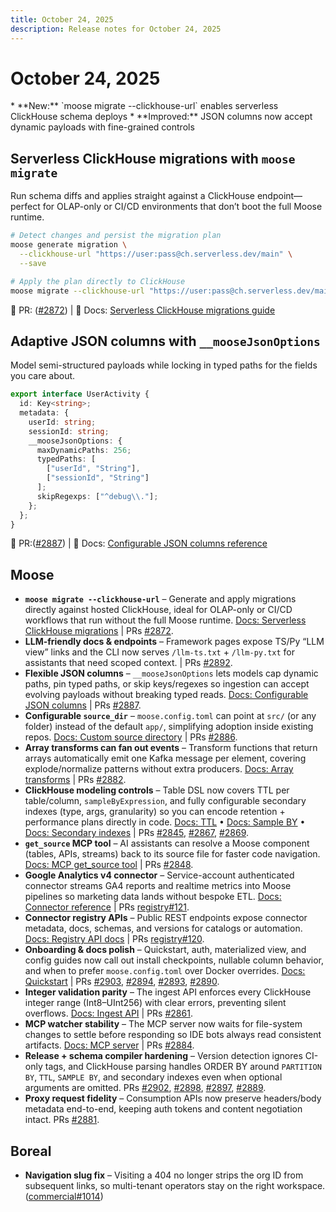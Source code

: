 ```yaml
---
title: October 24, 2025
description: Release notes for October 24, 2025
---
```



# October 24, 2025

<Callout type="info" title="Highlights">
* **New:** `moose migrate --clickhouse-url` enables serverless ClickHouse schema deploys
* **Improved:** JSON columns now accept dynamic payloads with fine-grained controls
</Callout>

## Serverless ClickHouse migrations with `moose migrate`
Run schema diffs and applies straight against a ClickHouse endpoint—perfect for OLAP-only or CI/CD environments that don’t boot the full Moose runtime.

```bash
# Detect changes and persist the migration plan
moose generate migration \
  --clickhouse-url "https://user:pass@ch.serverless.dev/main" \
  --save

# Apply the plan directly to ClickHouse
moose migrate --clickhouse-url "https://user:pass@ch.serverless.dev/main"
```

🐙 PR: ([#2872](https://github.com/514labs/moose/pull/2872)) | 📘 Docs: [Serverless ClickHouse migrations guide](/moose/migrate#serverless-deployments)

## Adaptive JSON columns with `__mooseJsonOptions`
Model semi-structured payloads while locking in typed paths for the fields you care about.

```typescript
export interface UserActivity {
  id: Key<string>;
  metadata: {
    userId: string;
    sessionId: string;
    __mooseJsonOptions: {
      maxDynamicPaths: 256;
      typedPaths: [
        ["userId", "String"],
        ["sessionId", "String"]
      ];
      skipRegexps: ["^debug\\."];
    };
  };
}
```

🐙 PR:([#2887](https://github.com/514labs/moose/pull/2887)) | 📘 Docs: [Configurable JSON columns reference](/moose/data-modeling#configurable-json-columns)

## Moose

- **`moose migrate --clickhouse-url`** – Generate and apply migrations directly against hosted ClickHouse, ideal for OLAP-only or CI/CD workflows that run without the full Moose runtime. [Docs: Serverless ClickHouse migrations](/moose/migrate#serverless-deployments) | PRs [#2872](https://github.com/514labs/moose/pull/2872).
- **LLM-friendly docs & endpoints** – Framework pages expose TS/Py “LLM view” links and the CLI now serves `/llm-ts.txt` + `/llm-py.txt` for assistants that need scoped context. | PRs [#2892](https://github.com/514labs/moose/pull/2892).
- **Flexible JSON columns** – `__mooseJsonOptions` lets models cap dynamic paths, pin typed paths, or skip keys/regexes so ingestion can accept evolving payloads without breaking typed reads. [Docs: Configurable JSON columns](/moose/data-modeling#configurable-json-columns) | PRs [#2887](https://github.com/514labs/moose/pull/2887).
- **Configurable `source_dir`** – `moose.config.toml` can point at `src/` (or any folder) instead of the default `app/`, simplifying adoption inside existing repos. [Docs: Custom source directory](/moose/configuration#custom-source-directory) | PRs [#2886](https://github.com/514labs/moose/pull/2886).
- **Array transforms can fan out events** – Transform functions that return arrays automatically emit one Kafka message per element, covering explode/normalize patterns without extra producers. [Docs: Array transforms](/moose/streaming/transform-functions#array-transforms) | PRs [#2882](https://github.com/514labs/moose/pull/2882).
- **ClickHouse modeling controls** – Table DSL now covers TTL per table/column, `sampleByExpression`, and fully configurable secondary indexes (type, args, granularity) so you can encode retention + performance plans directly in code. [Docs: TTL](/moose/olap/ttl) • [Docs: Sample BY](/moose/olap/schema-optimization#sample-by-expressions) • [Docs: Secondary indexes](/moose/olap/indexes) | PRs [#2845](https://github.com/514labs/moose/pull/2845), [#2867](https://github.com/514labs/moose/pull/2867), [#2869](https://github.com/514labs/moose/pull/2869).
- **`get_source` MCP tool** – AI assistants can resolve a Moose component (tables, APIs, streams) back to its source file for faster code navigation. [Docs: MCP get_source tool](/moose/mcp-dev-server#get_source) | PRs [#2848](https://github.com/514labs/moose/pull/2848).
- **Google Analytics v4 connector** – Service-account authenticated connector streams GA4 reports and realtime metrics into Moose pipelines so marketing data lands without bespoke ETL. [Docs: Connector reference](https://registry.moosestack.com/connectors/google-analytics) | PRs [registry#121](https://github.com/514-labs/registry/pull/121).
- **Connector registry APIs** – Public REST endpoints expose connector metadata, docs, schemas, and versions for catalogs or automation. [Docs: Registry API docs](https://registry.moosestack.com/docs/api) | PRs [registry#120](https://github.com/514-labs/registry/pull/120).
- **Onboarding & docs polish** – Quickstart, auth, materialized view, and config guides now call out install checkpoints, nullable column behavior, and when to prefer `moose.config.toml` over Docker overrides. [Docs: Quickstart](/moose/getting-started/quickstart) | PRs [#2903](https://github.com/514labs/moose/pull/2903), [#2894](https://github.com/514labs/moose/pull/2894), [#2893](https://github.com/514labs/moose/pull/2893), [#2890](https://github.com/514labs/moose/pull/2890).
- **Integer validation parity** – The ingest API enforces every ClickHouse integer range (Int8–UInt256) with clear errors, preventing silent overflows. [Docs: Ingest API](/moose/apis/ingest-api) | PRs [#2861](https://github.com/514labs/moose/pull/2861).
- **MCP watcher stability** – The MCP server now waits for file-system changes to settle before responding so IDE bots always read consistent artifacts. [Docs: MCP server](/moose/mcp-dev-server) | PRs [#2884](https://github.com/514labs/moose/pull/2884).
- **Release + schema compiler hardening** – Version detection ignores CI-only tags, and ClickHouse parsing handles ORDER BY around `PARTITION BY`, `TTL`, `SAMPLE BY`, and secondary indexes even when optional arguments are omitted. PRs [#2902](https://github.com/514labs/moose/pull/2902), [#2898](https://github.com/514labs/moose/pull/2898), [#2897](https://github.com/514labs/moose/pull/2897), [#2889](https://github.com/514labs/moose/pull/2889).
- **Proxy request fidelity** – Consumption APIs now preserve headers/body metadata end-to-end, keeping auth tokens and content negotiation intact. PRs [#2881](https://github.com/514labs/moose/pull/2881).

## Boreal

- **Navigation slug fix** – Visiting a 404 no longer strips the org ID from subsequent links, so multi-tenant operators stay on the right workspace. ([commercial#1014](https://github.com/514-labs/commercial/pull/1014))
